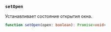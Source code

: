 ### `setOpen`

Устанавливает состояние открытия окна.

```ts
function setOpen(open: boolean): Promise<void>
```
